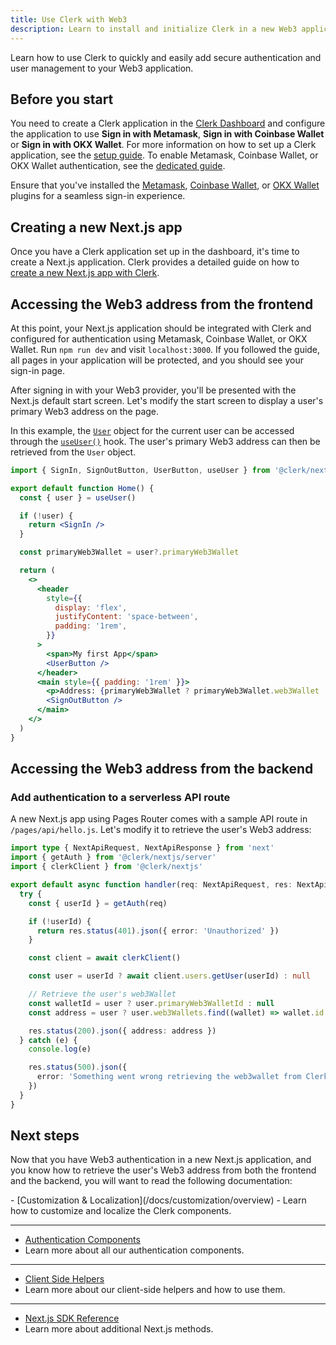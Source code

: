 ```yaml
---
title: Use Clerk with Web3
description: Learn to install and initialize Clerk in a new Web3 application.
---
```


Learn how to use Clerk to quickly and easily add secure authentication and user management to your Web3 application.

## Before you start

You need to create a Clerk application in the [Clerk Dashboard](https://dashboard.clerk.com/) and configure the application to use **Sign in with Metamask**, **Sign in with Coinbase Wallet** or **Sign in with OKX Wallet**. For more information on how to set up a Clerk application, see the [setup guide](/docs/getting-started). To enable Metamask, Coinbase Wallet, or OKX Wallet authentication, see the [dedicated guide](/docs/authentication/configuration/sign-up-sign-in-options#web3-authentication).

Ensure that you've installed the [Metamask](https://metamask.io/download/), [Coinbase Wallet](https://www.coinbase.com/wallet/downloads), or [OKX Wallet](https://www.okx.com/help/section/faq-web3-wallet) plugins for a seamless sign-in experience.

## Creating a new Next.js app

Once you have a Clerk application set up in the dashboard, it's time to create a Next.js application. Clerk provides a detailed guide on how to [create a new Next.js app with Clerk](/docs/sdk/nextjs/quickstart).

## Accessing the Web3 address from the frontend

At this point, your Next.js application should be integrated with Clerk and configured for authentication using Metamask, Coinbase Wallet, or OKX Wallet. Run `npm run dev` and visit `localhost:3000`. If you followed the guide, all pages in your application will be protected, and you should see your sign-in page.

After signing in with your Web3 provider, you'll be presented with the Next.js default start screen. Let's modify the start screen to display a user's primary Web3 address on the page.

In this example, the [`User`](/docs/references/javascript/user/user) object for the current user can be accessed through the [`useUser()`](/docs/sdk/react/use-user) hook. The user's primary Web3 address can then be retrieved from the `User` object.

```jsx {{ filename: 'pages/index.js' }}
import { SignIn, SignOutButton, UserButton, useUser } from '@clerk/nextjs'

export default function Home() {
  const { user } = useUser()

  if (!user) {
    return <SignIn />
  }

  const primaryWeb3Wallet = user?.primaryWeb3Wallet

  return (
    <>
      <header
        style={{
          display: 'flex',
          justifyContent: 'space-between',
          padding: '1rem',
        }}
      >
        <span>My first App</span>
        <UserButton />
      </header>
      <main style={{ padding: '1rem' }}>
        <p>Address: {primaryWeb3Wallet ? primaryWeb3Wallet.web3Wallet : 'Not found'}</p>
        <SignOutButton />
      </main>
    </>
  )
}
```

## Accessing the Web3 address from the backend

### Add authentication to a serverless API route

A new Next.js app using Pages Router comes with a sample API route in `/pages/api/hello.js`. Let's modify it to retrieve the user's Web3 address:

```ts {{ filename: 'pages/api/hello.ts' }}
import type { NextApiRequest, NextApiResponse } from 'next'
import { getAuth } from '@clerk/nextjs/server'
import { clerkClient } from '@clerk/nextjs'

export default async function handler(req: NextApiRequest, res: NextApiResponse) {
  try {
    const { userId } = getAuth(req)

    if (!userId) {
      return res.status(401).json({ error: 'Unauthorized' })
    }

    const client = await clerkClient()

    const user = userId ? await client.users.getUser(userId) : null

    // Retrieve the user's web3Wallet
    const walletId = user ? user.primaryWeb3WalletId : null
    const address = user ? user.web3Wallets.find((wallet) => wallet.id === walletId) : null

    res.status(200).json({ address: address })
  } catch (e) {
    console.log(e)

    res.status(500).json({
      error: 'Something went wrong retrieving the web3wallet from Clerk',
    })
  }
}
```

## Next steps

Now that you have Web3 authentication in a new Next.js application, and you know how to retrieve the user's Web3 address from both the frontend and the backend, you will want to read the following documentation:

<Cards>
  - [Customization & Localization](/docs/customization/overview)
  - Learn how to customize and localize the Clerk components.

  ---

  - [Authentication Components](/docs/components/overview)
  - Learn more about all our authentication components.

  ---

  - [Client Side Helpers](/docs/references/nextjs/overview#client-side-helpers)
  - Learn more about our client-side helpers and how to use them.

  ---

  - [Next.js SDK Reference](/docs/sdk/nextjs/methods)
  - Learn more about additional Next.js methods.
</Cards>
